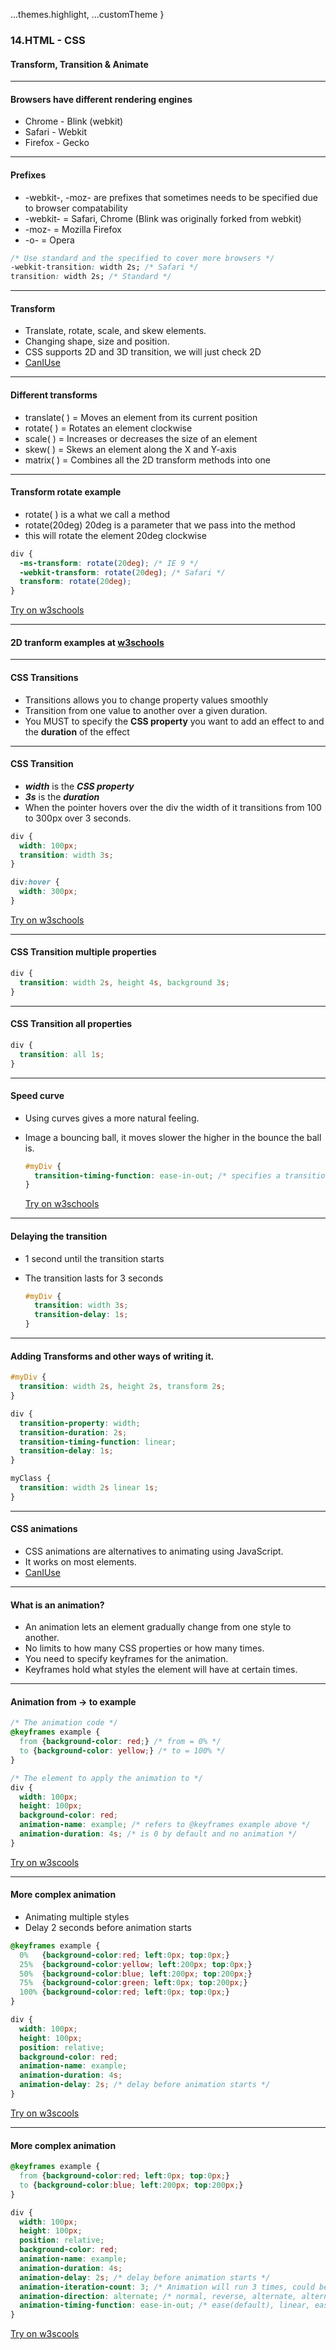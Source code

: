 
  ...themes.highlight,
  ...customTheme
}

### 14.HTML - CSS
#### Transform, Transition & Animate


---

#### Browsers have different rendering engines

* Chrome - Blink (webkit) 
* Safari - Webkit
* Firefox - Gecko



---

#### Prefixes
* -webkit-, -moz- are prefixes that sometimes needs to be specified due to browser compatability
* -webkit- = Safari, Chrome (Blink was originally forked from webkit)
* -moz- = Mozilla Firefox
* -o- = Opera

```CSS
/* Use standard and the specified to cover more browsers */
-webkit-transition: width 2s; /* Safari */
transition: width 2s; /* Standard */
```



---

#### Transform

* Translate, rotate, scale, and skew elements.
* Changing shape, size and position.
* CSS supports 2D and 3D transition, we will just check 2D
* <a href="https://caniuse.com/#search=2d%20transform">CanIUse</a>



---

#### Different transforms

* translate( ) = Moves an element from its current position
* rotate( ) = Rotates an element clockwise
* scale( ) = Increases or decreases the size of an element
* skew( ) = Skews an element along the X and Y-axis
* matrix( ) = Combines all the 2D transform methods into one



---

####  Transform rotate example
* rotate( ) is a what we call a method
* rotate(20deg) 20deg is a parameter that we pass into the method
* this will rotate the element 20deg clockwise

```CSS
div {
  -ms-transform: rotate(20deg); /* IE 9 */
  -webkit-transform: rotate(20deg); /* Safari */
  transform: rotate(20deg);
}
```
[Try on w3schools](https://www.w3schools.com/css/tryit.asp?filename=trycss3_transform_rotate)



---

#### 2D tranform examples at <a href="https://www.w3schools.com/css/css3_2dtransforms.asp" target="_blank">w3schools</a>


---

#### CSS Transitions

* Transitions allows you to change property values smoothly
* Transition from one value to another over a given duration.
* You MUST to specify the <b>CSS property</b> you want to add an effect to and the <b>duration</b> of the effect



---

####  CSS Transition
* ***width*** is the ***CSS property***
* ***3s*** is the ***duration***
* When the pointer hovers over the div the width of it transitions from 100 to 300px over 3 seconds.

```CSS
div {
  width: 100px;
  transition: width 3s;
}

div:hover {
  width: 300px;
}
```
[Try on w3schools](https://www.w3schools.com/css/tryit.asp?filename=trycss3_transition1)



---

####  CSS Transition multiple properties

```CSS
div {
  transition: width 2s, height 4s, background 3s;
}
```



---

####  CSS Transition all properties

```CSS
div {
  transition: all 1s;
}
```



---

####  Speed curve
* Using curves gives a more natural feeling.
* Image a bouncing ball, it moves slower the higher in the bounce the ball is.

  ```CSS
  #myDiv {
    transition-timing-function: ease-in-out; /* specifies a transition effect with a slow start and end */
  }
  ```
  [Try on w3schools](https://www.w3schools.com/css/tryit.asp?filename=trycss3_transition_speed)



---

####  Delaying the transition
* 1 second until the transition starts
* The transition lasts for 3 seconds

  ```CSS
  #myDiv {
    transition: width 3s;
    transition-delay: 1s;
  }
  ```



---

####  Adding Transforms and other ways of writing it.

```CSS
#myDiv {
  transition: width 2s, height 2s, transform 2s;
}

div {
  transition-property: width;
  transition-duration: 2s;
  transition-timing-function: linear;
  transition-delay: 1s;
}

myClass {
  transition: width 2s linear 1s;
}

```



---

#### CSS animations 

* CSS animations are alternatives to animating using JavaScript.
* It works on most elements.
* <a href="https://caniuse.com/#search=css%20animations">CanIUse</a>



---

#### What is an animation?

* An animation lets an element gradually change from one style to another.
* No limits to how many CSS properties or how many times.
* You need to specify keyframes for the animation.
* Keyframes hold what styles the element will have at certain times.



---

####  Animation from -> to example

```CSS
/* The animation code */
@keyframes example {
  from {background-color: red;} /* from = 0% */
  to {background-color: yellow;} /* to = 100% */
}

/* The element to apply the animation to */
div {
  width: 100px;
  height: 100px;
  background-color: red;
  animation-name: example; /* refers to @keyframes example above */
  animation-duration: 4s; /* is 0 by default and no animation */
}
```
[Try on w3scools](https://www.w3schools.com/css/tryit.asp?filename=trycss3_animation1)



---

####  More complex animation

* Animating multiple styles
* Delay 2 seconds before animation starts

```CSS
@keyframes example {
  0%   {background-color:red; left:0px; top:0px;}
  25%  {background-color:yellow; left:200px; top:0px;}
  50%  {background-color:blue; left:200px; top:200px;}
  75%  {background-color:green; left:0px; top:200px;}
  100% {background-color:red; left:0px; top:0px;}
}

div {
  width: 100px;
  height: 100px;
  position: relative;
  background-color: red;
  animation-name: example;
  animation-duration: 4s;
  animation-delay: 2s; /* delay before animation starts */
}
```
[Try on w3scools](https://www.w3schools.com/css/tryit.asp?filename=trycss3_animation2)



---

####  More complex animation

```CSS
@keyframes example {
  from {background-color:red; left:0px; top:0px;}
  to {background-color:blue; left:200px; top:200px;}
}

div {
  width: 100px;
  height: 100px;
  position: relative;
  background-color: red;
  animation-name: example;
  animation-duration: 4s;
  animation-delay: 2s; /* delay before animation starts */
  animation-iteration-count: 3; /* Animation will run 3 times, could be set to inifinite */
  animation-direction: alternate; /* normal, reverse, alternate, alternate-revers */
  animation-timing-function: ease-in-out; /* ease(default), linear, ease-in, ease-out, ease-in-out, cubic-bezier */
}
```
[Try on w3scools](https://www.w3schools.com/css/tryit.asp?filename=trycss3_animation_speed)